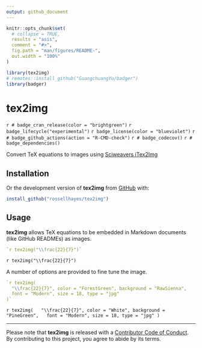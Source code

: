 ```yaml
---
output: github_document
---
```


<!-- README.md is generated from README.Rmd. Please edit that file -->

```r
knitr::opts_chunk$set(
  # collapse = TRUE,
  results = "asis",
  comment = "#>",
  fig.path = "man/figures/README-",
  out.width = "100%"
)

library(tex2img)
# remotes::install_github("GuangchuangYu/badger")
library(badger)
```

# tex2img

<!-- badges: start -->
`r # badge_cran_release(color = "brightgreen")`
`r badge_lifecycle("experimental")`
`r badge_license(color = "blueviolet")`
`r # badge_github_actions(action = "R-CMD-check")`
`r # badge_codecov()`
`r # badge_dependencies()`
<!-- badges: end -->

Convert TeX equations to images using [Sciweavers iTex2Img](http://www.sciweavers.org/free-online-latex-equation-editor)

## Installation

<!-- You can install the released version of **tex2img** from [CRAN](https://cran.r-project.org/) with: -->

<!-- ```{r eval = FALSE} -->
<!-- install.packages("tex2img") -->
<!-- ``` -->

Or the development version of **tex2img** from [GitHub](https://github.com/rossellhayes/tex2img) with:

``` r
install_github("rossellhayes/tex2img")
```

## Usage

**tex2img** allows TeX equations to be embedded in Markdown documents (like GitHub READMEs) as images.

```r
`r tex2img("\\frac{22}{7}")`
```

`r tex2img("\\frac{22}{7}")`

A number of options are provided to fine tune the image.

```r
`r tex2img(
  "\\frac{22}{7}", color = "ForestGreen", background = "RawSienna",
  font = "Modern", size = 18, type = "jpg"
)`
```

`r tex2img(
  "\\frac{22}{7}", color = "White", background = "PineGreen",
  font = "Modern", size = 18, type = "jpg"
)`

---

Please note that **tex2img** is released with a [Contributor Code of Conduct](https://contributor-covenant.org/version/2/0/CODE_OF_CONDUCT.html). By contributing to this project, you agree to abide by its terms.
